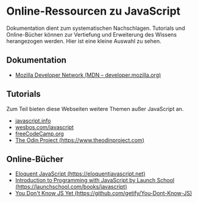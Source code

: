 # Online-Ressourcen zu JavaScript

Dokumentation dient zum systematischen Nachschlagen. Tutorials und Online-Bücher
können zur Vertiefung und Erweiterung des Wissens herangezogen werden. Hier ist
eine kleine Auswahl zu sehen.

## Dokumentation

- [Mozilla Developer Network (MDN – developer.mozilla.org)](https://developer.mozilla.org/en-US/docs/Web/JavaScript)

## Tutorials

Zum Teil bieten diese Webseiten weitere Themen außer JavaScript an.

- [javascript.info](https://javascript.info)
- [wesbos.com/javascript](https://wesbos.com/javascript)
- [freeCodeCamp.org](https://www.freecodecamp.org)
- [The Odin Project (https://www.theodinproject.com)](https://www.theodinproject.com)

## Online-Bücher

- [Eloquent JavaScript (https://eloquentjavascript.net)](https://eloquentjavascript.net/)
- [Introduction to Programming with JavaScript by Launch School (https://launchschool.com/books/javascript)](https://launchschool.com/books/javascript)
- [You Don't Know JS Yet (https://github.com/getify/You-Dont-Know-JS)](https://github.com/getify/You-Dont-Know-JS)
